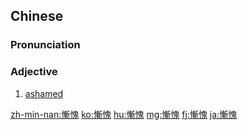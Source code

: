 {{also|惭愧}}
==Chinese==
{{zh-forms|s=惭愧}}

===Pronunciation===
{{zh-pron
|m=cánkuì
|c=caam4 kwai5
|ma=Zh-cánkuì.ogg
|cat=a
}}

===Adjective===
{{zh-adj}}

# [[ashamed]]

{{zh-cat|Intermediate}}

[[zh-min-nan:慚愧]]
[[ko:慚愧]]
[[hu:慚愧]]
[[mg:慚愧]]
[[fj:慚愧]]
[[ja:慚愧]]